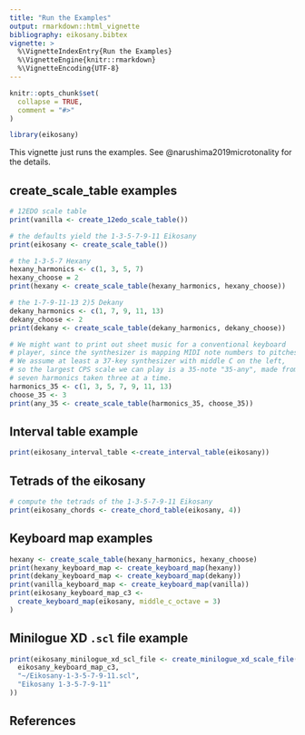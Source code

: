 ```yaml
---
title: "Run the Examples"
output: rmarkdown::html_vignette
bibliography: eikosany.bibtex
vignette: >
  %\VignetteIndexEntry{Run the Examples}
  %\VignetteEngine{knitr::rmarkdown}
  %\VignetteEncoding{UTF-8}
---
```


```r
knitr::opts_chunk$set(
  collapse = TRUE,
  comment = "#>"
)
```

```r
library(eikosany)
```

This vignette just runs the examples. See @narushima2019microtonality for the
details.

## create_scale_table examples
```r

# 12EDO scale table
print(vanilla <- create_12edo_scale_table())

# the defaults yield the 1-3-5-7-9-11 Eikosany
print(eikosany <- create_scale_table())

# the 1-3-5-7 Hexany
hexany_harmonics <- c(1, 3, 5, 7)
hexany_choose = 2
print(hexany <- create_scale_table(hexany_harmonics, hexany_choose))

# the 1-7-9-11-13 2)5 Dekany
dekany_harmonics <- c(1, 7, 9, 11, 13)
dekany_choose <- 2
print(dekany <- create_scale_table(dekany_harmonics, dekany_choose))

# We might want to print out sheet music for a conventional keyboard
# player, since the synthesizer is mapping MIDI note numbers to pitches.
# We assume at least a 37-key synthesizer with middle C on the left,
# so the largest CPS scale we can play is a 35-note "35-any", made from
# seven harmonics taken three at a time.
harmonics_35 <- c(1, 3, 5, 7, 9, 11, 13)
choose_35 <- 3
print(any_35 <- create_scale_table(harmonics_35, choose_35))

```

## Interval table example
```r
print(eikosany_interval_table <-create_interval_table(eikosany))

```

## Tetrads of the eikosany
```r

# compute the tetrads of the 1-3-5-7-9-11 Eikosany
print(eikosany_chords <- create_chord_table(eikosany, 4))

```

## Keyboard map examples
```r
hexany <- create_scale_table(hexany_harmonics, hexany_choose)
print(hexany_keyboard_map <- create_keyboard_map(hexany))
print(dekany_keyboard_map <- create_keyboard_map(dekany))
print(vanilla_keyboard_map <- create_keyboard_map(vanilla))
print(eikosany_keyboard_map_c3 <-
  create_keyboard_map(eikosany, middle_c_octave = 3)
)

```

## Minilogue XD `.scl` file example
```r
print(eikosany_minilogue_xd_scl_file <- create_minilogue_xd_scale_file(
  eikosany_keyboard_map_c3,
  "~/Eikosany-1-3-5-7-9-11.scl",
  "Eikosany 1-3-5-7-9-11"
))
```

## References
